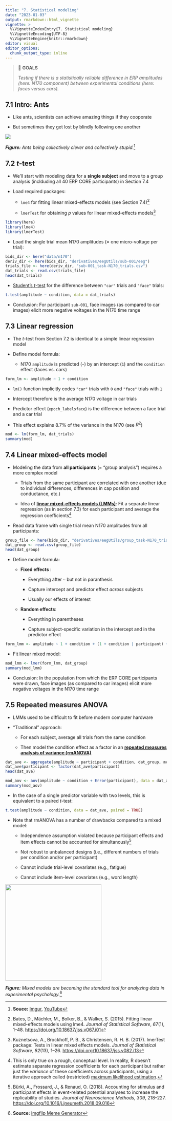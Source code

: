 ```yaml
---
title: "7. Statistical modeling"
date: "2023-01-03"
output: rmarkdown::html_vignette
vignette: >
  %\VignetteIndexEntry{7. Statistical modeling}
  %\VignetteEncoding{UTF-8}
  %\VignetteEngine{knitr::rmarkdown}
editor: visual
editor_options:
  chunk_output_type: inline
---
```


> 🎯 **GOALS**
>
> *Testing if there is a statistically reliable difference in ERP amplitudes (here: N170 component) between experimental conditions (here: faces versus cars).*

## 7.1 Intro: Ants

-   Like ants, scientists can achieve amazing things if they cooporate

-   But sometimes they get lost by blindly following one another

![](images/ants.png)

***Figure:** Ants being collectively clever and collectively stupid.*[^1]

[^1]: **Souce:** [Imgur](https://imgur.com/KWXSw), [YouTube](https://www.youtube.com/watch?v=LEKwQxO4EZU)

## 7.2 *t*-test

-   We'll start with modeling data for a **single subject** and move to a group analysis (inclduding all 40 ERP CORE participants) in Section 7.4

-   Load required packages:

    -   `lme4` for fitting linear mixed-effects models (see Section 7.4)[^2]

    -   `lmerTest` for obtaining *p* values for linear mixed-effects models[^3]

```r
library(here)
library(lme4)
library(lmerTest)
```

-   Load the single trial mean N170 amplitudes (= one micro-voltage per trial):

```r
bids_dir <- here("data/n170")
deriv_dir <- here(bids_dir, "derivatives/eegUtils/sub-001/eeg")
trials_file <- here(deriv_dir, "sub-001_task-N170_trials.csv")
dat_trials <- read.csv(trials_file)
head(dat_trials)
```

-   [Student's *t*-test](https://en.wikipedia.org/wiki/Student%27s_t-test) for the difference between `"car"` trials and `"face"` trials:

```r
t.test(amplitude ~ condition, data = dat_trials)
```

-   Conclusion: For participant `sub-001`, face images (as compared to car images) elicit more negative voltages in the N170 time range

[^2]: Bates, D., Mächler, M., Bolker, B., & Walker, S. (2015). Fitting linear mixed-effects models using lme4. *Journal of Statistical Software*, *67*(1), 1--48. <https://doi.org/10.18637/jss.v067.i01>

[^3]: Kuznetsova, A., Brockhoff, P. B., & Christensen, R. H. B. (2017). lmerTest package: Tests in linear mixed effects models. *Journal of Statistical Software*, *82*(13), 1--26. <https://doi.org/10.18637/jss.v082.i13>

## 7.3 Linear regression

-   The *t*-test from Section 7.2 is identical to a simple linear regression model

-   Define model formula:

    -   N170 `amplitude` is predicted (`~`) by an intercept (`1`) and the `condition` effect (faces vs. cars)

```r
form_lm <- amplitude ~ 1 + condition
```

-   `lm()` function implicitly codes `"car"` trials with `0` and `"face"` trials with `1`

-   Intercept therefore is the average N170 voltage in car trials

-   Predictor effect (`epoch_labelsface`) is the difference between a face trial and a car trial

-   This effect explains 8.7% of the variance in the N170 (see $R^2$)

```r
mod <- lm(form_lm, dat_trials)
summary(mod)
```

## 7.4 Linear mixed-effects model

-   Modeling the data from **all participants** (= "group analysis") requires a more complex model

    -   Trials from the same participant are correlated with one another (due to individual differences, differences in cap position and conductance, etc.)

    -   Idea of [**linear mixed-effects models (LMMs)**](https://en.wikipedia.org/wiki/Mixed_model): Fit a separate linear regression (as in section 7.3) for each participant and average the regression coefficients[^4]

-   Read data frame with single trial mean N170 amplitudes from all participants:

```r
group_file <- here(bids_dir, "derivatives/eegUtils/group_task-N170_trials.csv")
dat_group <- read.csv(group_file)
head(dat_group)
```

-   Define model formula:

    -   **Fixed effects** :

        -   Everything after `~` but not in paranthesis

        -   Capture intercept and predictor effect *across* subjects

        -   Usually our effects of interest

    -   **Random effects**:

        -   Everything in parentheses

        -   Capture subject-specific variation in the intercept and in the predictor effect

```r
form_lmm <- amplitude ~ 1 + condition + (1 + condition | participant) + (1 | stimulus)
```

-   Fit linear mixed model:

```r
mod_lmm <- lmer(form_lmm, dat_group)
summary(mod_lmm)
```

-   Conclusion: In the population from which the ERP CORE participants were drawn, face images (as compared to car images) elicit more negative voltages in the N170 time range

[^4]: This is only true on a rough, conceptual level. In reality, R doesn't estimate separate regression coefficients for each participant but rather just the *variance* of these coefficients across participants, using a iterative approach called (restricted) [maximum likelihood estimation](https://towardsdatascience.com/probability-concepts-explained-maximum-likelihood-estimation-c7b4342fdbb1).

## 7.5 Repeated measures ANOVA

-   LMMs used to be difficult to fit before modern computer hardware

-   "Traditional" approach:

    -   For each subject, average all trials from the same condition

    -   Then model the condition effect as a factor in an [**repeated measures analysis of variance (rmANOVA)**](https://en.wikipedia.org/wiki/Random_effects_model)

```r
dat_ave <- aggregate(amplitude ~ participant + condition, dat_group, mean)
dat_ave$participant <- factor(dat_ave$participant)
head(dat_ave)
```

```r
mod_aov <- aov(amplitude ~ condition + Error(participant), data = dat_ave)
summary(mod_aov)
```

-   In the case of a single predictor variable with two levels, this is equivalent to a paired *t*-test:

```r
t.test(amplitude ~ condition, data = dat_ave, paired = TRUE)
```

-   Note that rmANOVA has a number of drawbacks compared to a mixed model:

    -   Independence assumption violated because participant effects and item effects cannot be accounted for simultanously[^5]

    -   Not robust to unbalanced designs (i.e., different numbers of trials per condition and/or per participant)

    -   Cannot include trial-level covariates (e.g., fatigue)

    -   Cannot include item-level covariates (e.g., word length)

![](images/anova_lmm.jpg){width="300"}

***Figure:** Mixed models are becoming the standard tool for analyzing data in experimental psychology.*[^6]

[^5]: Bürki, A., Frossard, J., & Renaud, O. (2018). Accounting for stimulus and participant effects in event-related potential analyses to increase the replicability of studies. *Journal of Neuroscience Methods*, *309*, 218--227. <https://doi.org/10.1016/j.jneumeth.2018.09.016>

[^6]: **Source:** [imgflip Meme Generator](https://imgflip.com/memegenerator/Left-Exit-12-Off-Ramp)
